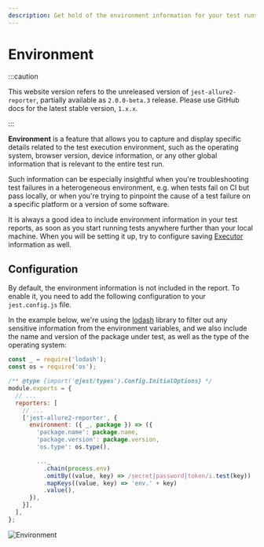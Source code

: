 ```yaml
---
description: Get hold of the environment information for your test runs.
---
```



# Environment

:::caution

This website version refers to the unreleased version of `jest-allure2-reporter`, partially available as `2.0.0-beta.3` release.
Please use GitHub docs for the latest stable version, `1.x.x`.

:::

**Environment** is a feature that allows you to capture and display specific details related to the test execution environment, such as the operating system, browser version, device information, or any other global information that is relevant to the entire test run.

Such information can be especially insightful when you're troubleshooting test failures in a heterogeneous environment, e.g. when tests fail on CI but pass locally, or when you're trying to pinpoint the cause of a test failure on a specific platform or a version of some software.

It is always a good idea to include environment information in your test reports, as soon as you start running tests anywhere further than your local machine. When you will be setting it up, try to configure saving [Executor] information as well.

## Configuration

By default, the environment information is not included in the report. To enable it, you need to add the following configuration to your `jest.config.js` file.

In the example below, we're using the [lodash] library to filter out any sensitive information from the environment variables, and we also include the name and version of the package under test, as well as the type of the operating system:

<Tabs groupId="configTab">
  <TabItem value="config" label="Config">

```js title="jest.config.js"
const _ = require('lodash');
const os = require('os');

/** @type {import('@jest/types').Config.InitialOptions} */
module.exports = {
  // ...
  reporters: [
    // ...
    ['jest-allure2-reporter', {
      environment: ({ _, package }) => ({
        'package.name': package.name,
        'package.version': package.version,
        'os.type': os.type(),

        ..._
          .chain(process.env)
          .omitBy((value, key) => /secret|password|token/i.test(key))
          .mapKeys((value, key) => 'env.' + key)
          .value(),
      }),
    }],
  ],
};
```

  </TabItem>
  <TabItem value="demo" label="Preview">
    <img src={require('../../img/screenshots/config-environment-01.jpg').default} width={398} alt="Environment" />
  </TabItem>
</Tabs>

[Executor]: 05-executor.mdx

[lodash]: https://lodash.com
